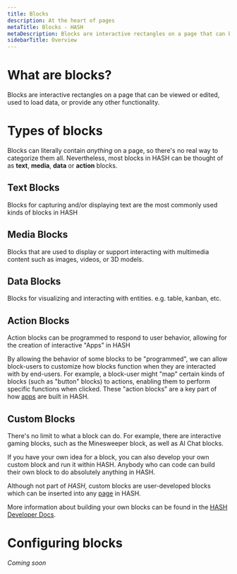```yaml
---
title: Blocks
description: At the heart of pages
metaTitle: Blocks - HASH
metaDescription: Blocks are interactive rectangles on a page that can be viewed or edited, load data, or provide any other functionality
sidebarTitle: Overview
---
```


# What are blocks?<a id="#overview" />

Blocks are interactive rectangles on a page that can be viewed or edited, used to load data, or provide any other functionality.

# Types of blocks<a id="#types" />

Blocks can literally contain _anything_ on a page, so there's no real way to categorize them all. Nevertheless, most blocks in HASH can be thought of as **text**, **media**, **data** or **action** blocks.

## Text Blocks<a id="#text" />

Blocks for capturing and/or displaying text are the most commonly used kinds of blocks in HASH

## Media Blocks<a id="#media" />

Blocks that are used to display or support interacting with multimedia content such as images, videos, or 3D models.

## Data Blocks<a id="#data" />

Blocks for visualizing and interacting with entities. e.g. table, kanban, etc.

## Action Blocks<a id="#action" />

Action blocks can be programmed to respond to user behavior, allowing for the creation of interactive "Apps" in HASH

By allowing the behavior of some blocks to be "programmed", we can allow block-users to customize how blocks function when they are interacted with by end-users. For example, a block-user might "map" certain kinds of blocks (such as "button" blocks) to actions, enabling them to perform specific functions when clicked. These "action blocks" are a key part of how [apps](/guide/apps) are built in HASH.

## Custom Blocks<a id="#custom" />

There's no limit to what a block can do. For example, there are interactive gaming blocks, such as the Minesweeper block, as well as AI Chat blocks.

If you have your own idea for a block, you can also develop your own custom block and run it within HASH. Anybody who can code can build their own block to do absolutely anything in HASH.

Although not part of _HASH_, custom blocks are user-developed blocks which can be inserted into any [page](/guide/pages) in HASH.

More information about building your own blocks can be found in the [HASH Developer Docs](https://hash.dev/docs/blocks).

# Configuring blocks<a id="#configure" />

_Coming soon_

